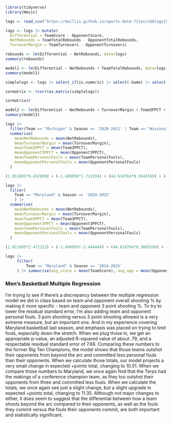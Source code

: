 ```r
library(tidyverse)
library(Hmisc)
```
```r
logs <- read_csv("https://dwillis.github.io/sports-data-files/cbblogs1525.csv")
```
```r
logs <- logs |> mutate(
  Differential = TeamScore - OpponentScore, 
  NetRebounds = TeamTotalRebounds - OpponentTotalRebounds,
  TurnoverMargin = TeamTurnovers - OpponentTurnovers)
```

```r
rebounds <- lm(Differential ~ NetRebounds, data=logs)
summary(rebounds)
```
```r
model1 <- lm(Differential ~ NetRebounds + TeamTotalRebounds, data=logs)
summary(model1)
```
```r
simplelogs <- logs |> select_if(is.numeric) |> select(-Game) |> select(Differential, NetRebounds, TurnoverMargin, TeamFGPCT, TeamTotalRebounds, OpponentFGPCT, OpponentTotalRebounds, Team3PPCT, Opponent3PPCT, TeamPersonalFouls, OpponentPersonalFouls)

cormatrix <- rcorr(as.matrix(simplelogs))

cormatrix$r
```
```r
model2 <- lm(Differential ~ NetRebounds + TurnoverMargin + Team3PPCT + Opponent3PPCT + TeamPersonalFouls + OpponentPersonalFouls, data=logs)
summary(model2)
```
```r
logs |> 
  filter(Team == "Michigan" & Season == '2020-2021' | Team == "Wisconsin" & Season == '2019-2020' | Team == "Michigan State" & Season == '2018-2019' | Team == "Michigan State" & Season == '2017-2018' | Team == 'Illinois' & Season == '2021-2022' | Team == 'Purdue' & Season == '2022-2023' | Team == 'Purdue' & Season == '2023-2024' | Team == "Michigan State" & Season == '2024-2025') |> 
  summarise(
    meanNetRebounds = mean(NetRebounds),
    meanTurnoverMargin = mean(TurnoverMargin),
    meanTeam3PPCT = mean(Team3PPCT),
    meanOpponent3PPCT = mean(Opponent3PPCT),
    meanTeamPersonalFouls = mean(TeamPersonalFouls),
    meanOpponentPersonalFouls = mean(OpponentPersonalFouls)
  )
```
```r
(1.011895*9.432099) + (-1.499956*1.711934) + (44.618764*0.3643169) + (-45.078572*0.3126008) + (-0.324338*15.74074) + (0.283987*18.78601) + 1.140186
```
```r
logs |> 
  filter(
    Team == "Maryland" & Season == '2024-2025'
    ) |> 
  summarise(
    meanNetRebounds = mean(NetRebounds),
    meanTurnoverMargin = mean(TurnoverMargin),
    meanTeam3PPCT = mean(Team3PPCT),
    meanOpponent3PPCT = mean(Opponent3PPCT),
    meanTeamPersonalFouls = mean(TeamPersonalFouls),
    meanOpponentPersonalFouls = mean(OpponentPersonalFouls)
  )
```
```r
(1.011895*2.472222) + (-1.499956*-3.444444) + (44.618764*0.3665556) + (-45.078572*0.30925) + (-0.324338*15.33333) + (0.283987*17.94444) + 1.140186
```
```r
logs |> 
     filter(
         Team == "Maryland" & Season == '2024-2025'
     ) |> summarise(avg_score = mean(TeamScore), avg_opp = mean(OpponentScore))
```
### Men's Basketball Multiple Regression
I'm trying to see if there's a discrepancy between the multiple regression model we did in class based on team and opponent overall shooting % by making it more specific - team and opponent 3 point shooting %. To try to lower the residual standard error, I'm also adding team and opponent personal fouls. 3 poin shooting versus 3 point shooting allowed is a very extreme measure, but an important one. And in my experience covering Maryland basketball last season, and emphasis was placed on trying to limit fouls, especially down the stretch. When we plug those in, we get an appropriate p-value, an adjusted R-squared value of about .79, and a respectable residual standard error of 7.66. Comparing these numbers to the former Big Ten Champions, the model shows that those teams outshot their opponents from beyond the arc and committed less personal fouls than their opponents. When we calculate those totals, our model projects a very small change in expected +points total, changing to 10.51. When we compare those numbers to Maryland, we once again find that the Terps had the makings of a conference champion team, as they too outshot their opponents from three and committed less fouls. When we calculate the totals, we once again see just a slight change, but a slight upgrade in expected +points total, changing to 11.35. Although not major changes to either, it does seem to suggest that the differential between how a team shoots beyond the arc compared to their opponents, as well as the fouls they commit versus the fouls their opponents commit, are both important and statistically significant.
